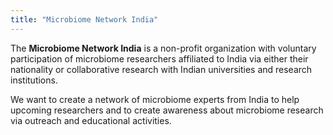 ```yaml
---
title: "Microbiome Network India"
---
```


The **Microbiome Network India** is a non-profit organization with voluntary participation of microbiome researchers affiliated to India via either their nationality or collaborative research with Indian universities and research institutions. 

We want to create a network of microbiome experts from India to help upcoming researchers and to create awareness about microbiome research via outreach and educational activities.  
